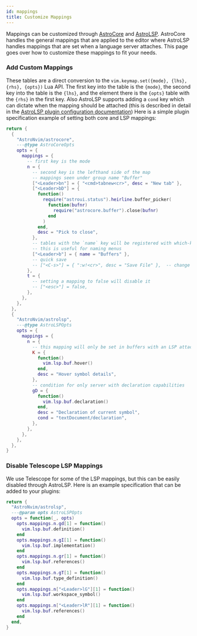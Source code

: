 ```yaml
---
id: mappings
title: Customize Mappings
---
```


Mappings can be customized through [AstroCore](https://github.com/AstroNvim/astrocore) and [AstroLSP](https://github.com/AstroNvim/astrolsp). AstroCore handles the general mappings that are applied to the editor where AstroLSP handles mappings that are set when a language server attaches. This page goes over how to customize these mappings to fit your needs.

### Add Custom Mappings

These tables are a direct conversion to the `vim.keymap.set({mode}, {lhs}, {rhs}, {opts})` Lua API. The first key into the table is the `{mode}`, the second key into the table is the `{lhs}`, and the element there is the `{opts}` table with the `{rhs}` in the first key. Also AstroLSP supports adding a `cond` key which can dictate when the mapping should be attached (this is described in detail in the [AstroLSP plugin configuration documentation](https://github.com/AstroNvim/astrolsp#%EF%B8%8F-configuration)) Here is a simple plugin specification example of setting both core and LSP mappings:

```lua title="lua/plugins/mappings.lua"
return {
  {
    "AstroNvim/astrocore",
    ---@type AstroCoreOpts
    opts = {
      mappings = {
        -- first key is the mode
        n = {
          -- second key is the lefthand side of the map
          -- mappings seen under group name "Buffer"
          ["<Leader>bn"] = { "<cmd>tabnew<cr>", desc = "New tab" },
          ["<Leader>bD"] = {
            function()
              require("astroui.status").heirline.buffer_picker(
                function(bufnr)
                  require("astrocore.buffer").close(bufnr)
                end
              )
            end,
            desc = "Pick to close",
          },
          -- tables with the `name` key will be registered with which-key if it's installed
          -- this is useful for naming menus
          ["<Leader>b"] = { name = "Buffers" },
          -- quick save
          -- ["<C-s>"] = { ":w!<cr>", desc = "Save File" },  -- change description but the same command
        },
        t = {
          -- setting a mapping to false will disable it
          -- ["<esc>"] = false,
        },
      },
    },
  },
  {
    "AstroNvim/astrolsp",
    ---@type AstroLSPOpts
    opts = {
      mappings = {
        n = {
          -- this mapping will only be set in buffers with an LSP attached
          K = {
            function()
              vim.lsp.buf.hover()
            end,
            desc = "Hover symbol details",
          },
          -- condition for only server with declaration capabilities
          gD = {
            function()
              vim.lsp.buf.declaration()
            end,
            desc = "Declaration of current symbol",
            cond = "textDocument/declaration",
          },
        },
      },
    },
  },
}
```

### Disable Telescope LSP Mappings

We use Telescope for some of the LSP mappings, but this can be easily disabled through AstroLSP. Here is an example specification that can be added to your plugins:

```lua title="lua/plugins/astrolsp.lua"
return {
  "AstroNvim/astrolsp",
  ---@param opts AstroLSPOpts
  opts = function(_, opts)
    opts.mappings.n.gd[1] = function()
      vim.lsp.buf.definition()
    end
    opts.mappings.n.gI[1] = function()
      vim.lsp.buf.implementation()
    end
    opts.mappings.n.gr[1] = function()
      vim.lsp.buf.references()
    end
    opts.mappings.n.gT[1] = function()
      vim.lsp.buf.type_definition()
    end
    opts.mappings.n["<Leader>lG"][1] = function()
      vim.lsp.buf.workspace_symbol()
    end
    opts.mappings.n["<Leader>lR"][1] = function()
      vim.lsp.buf.references()
    end
  end,
}
```
